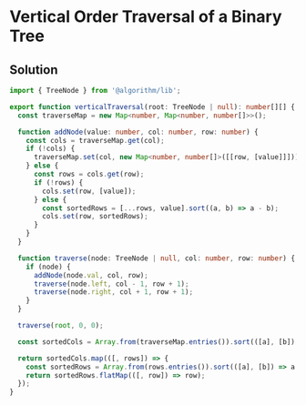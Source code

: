 # Vertical Order Traversal of a Binary Tree

## Solution

```typescript filename="solution.ts" copy
import { TreeNode } from '@algorithm/lib';

export function verticalTraversal(root: TreeNode | null): number[][] {
  const traverseMap = new Map<number, Map<number, number[]>>();

  function addNode(value: number, col: number, row: number) {
    const cols = traverseMap.get(col);
    if (!cols) {
      traverseMap.set(col, new Map<number, number[]>([[row, [value]]]));
    } else {
      const rows = cols.get(row);
      if (!rows) {
        cols.set(row, [value]);
      } else {
        const sortedRows = [...rows, value].sort((a, b) => a - b);
        cols.set(row, sortedRows);
      }
    }
  }

  function traverse(node: TreeNode | null, col: number, row: number) {
    if (node) {
      addNode(node.val, col, row);
      traverse(node.left, col - 1, row + 1);
      traverse(node.right, col + 1, row + 1);
    }
  }

  traverse(root, 0, 0);

  const sortedCols = Array.from(traverseMap.entries()).sort(([a], [b]) => a - b);

  return sortedCols.map(([, rows]) => {
    const sortedRows = Array.from(rows.entries()).sort(([a], [b]) => a - b);
    return sortedRows.flatMap(([, row]) => row);
  });
}
```

